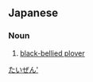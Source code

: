 ==Japanese==
{{ja-kanjitab|だい|ぜん|yomi=o}}

===Noun===
{{ja-noun|だいぜん|ダイゼン}}

# [[black-bellied plover]]

[[Category:ja:Birds|たいぜん']]